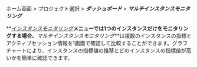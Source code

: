 ホーム画面 > プロジェクト選択 > **_ダッシュボード_** > **_マルチインスタンスモニタリング_**

**_[インスタンスモニタリング](instance-monitoring)_**メニューでは1つのインスタンスだけをモニタリングする場合、**_マルチインスタンスモニタリング_**は複数のインスタンスの指標とアクティブセッション情報を1画面で確認して比較することができます。グラフチャートにより、インスタンスの指標値の推移とどのインスタンスの指標値が高いかを簡単に確認できます。
